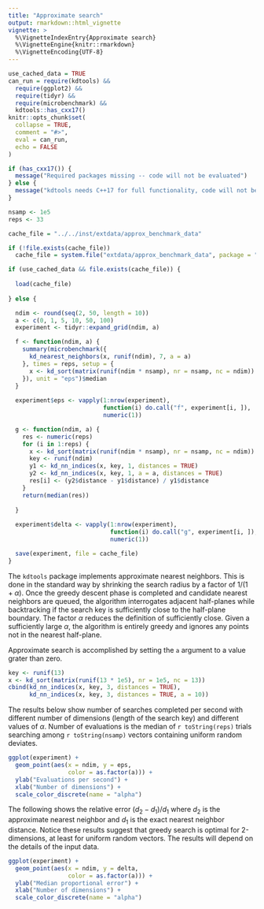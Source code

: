 ```yaml
---
title: "Approximate search"
output: rmarkdown::html_vignette
vignette: >
  %\VignetteIndexEntry{Approximate search}
  %\VignetteEngine{knitr::rmarkdown}
  %\VignetteEncoding{UTF-8}
---
```


```r
use_cached_data = TRUE
can_run = require(kdtools) &&
  require(ggplot2) &&
  require(tidyr) &&
  require(microbenchmark) &&
  kdtools::has_cxx17()
knitr::opts_chunk$set(
  collapse = TRUE,
  comment = "#>",
  eval = can_run,
  echo = FALSE
)
```

```r
if (has_cxx17()) {
  message("Required packages missing -- code will not be evaluated")
} else {
  message("kdtools needs C++17 for full functionality, code will not be evaluated")
}
```

```r
nsamp <- 1e5
reps <- 33
```

```r
cache_file = "../../inst/extdata/approx_benchmark_data"

if (!file.exists(cache_file))
  cache_file = system.file("extdata/approx_benchmark_data", package = "kdtools")

if (use_cached_data && file.exists(cache_file)) {
  
  load(cache_file)
  
} else {

  ndim <- round(seq(2, 50, length = 10))
  a <- c(0, 1, 5, 10, 50, 100)
  experiment <- tidyr::expand_grid(ndim, a)

  f <- function(ndim, a) {
    summary(microbenchmark({
      kd_nearest_neighbors(x, runif(ndim), 7, a = a)
    }, times = reps, setup = {
      x <- kd_sort(matrix(runif(ndim * nsamp), nr = nsamp, nc = ndim))
    }), unit = "eps")$median
  }
  
  experiment$eps <- vapply(1:nrow(experiment),
                           function(i) do.call("f", experiment[i, ]),
                           numeric(1))

  g <- function(ndim, a) {
    res <- numeric(reps)
    for (i in 1:reps) {
      x <- kd_sort(matrix(runif(ndim * nsamp), nr = nsamp, nc = ndim))
      key <- runif(ndim)
      y1 <- kd_nn_indices(x, key, 1, distances = TRUE)
      y2 <- kd_nn_indices(x, key, 1, a = a, distances = TRUE)
      res[i] <- (y2$distance - y1$distance) / y1$distance
    }
    return(median(res))
  
  }  
  
  experiment$delta <- vapply(1:nrow(experiment),
                             function(i) do.call("g", experiment[i, ]),
                             numeric(1))

  save(experiment, file = cache_file)
}
```

The `kdtools` package implements approximate nearest neighbors. This is done in the standard way by shrinking the search radius by a factor of $1 / (1 + \alpha)$. Once the greedy descent phase is completed and candidate nearest neighbors are queued, the algorithm interrogates adjacent half-planes while backtracking if the search key is sufficiently close to the half-plane boundary. The factor $\alpha$ reduces the definition of sufficiently close. Given a sufficiently large $\alpha$, the algorithm is entirely greedy and ignores any points not in the nearest half-plane.

Approximate search is accomplished by setting the `a` argument to a value grater than zero.

```r
key <- runif(13)
x <- kd_sort(matrix(runif(13 * 1e5), nr = 1e5, nc = 13))
cbind(kd_nn_indices(x, key, 3, distances = TRUE),
      kd_nn_indices(x, key, 3, distances = TRUE, a = 10))
```

The results below show number of searches completed per second with different number of dimensions (length of the search key) and different values of $\alpha$. Number of evaluations is the median of `r toString(reps)` trials searching among `r toString(nsamp)` vectors containing uniform random deviates. 

```r
ggplot(experiment) +
  geom_point(aes(x = ndim, y = eps,
                 color = as.factor(a))) +
  ylab("Evaluations per second") +
  xlab("Number of dimensions") +
  scale_color_discrete(name = "alpha")
```

The following shows the relative error $(d_2 - d_1) / d_1$ where $d_2$ is the approximate nearest neighbor and $d_1$ is the exact nearest neighbor distance. Notice these results suggest that greedy search is optimal for 2-dimensions, at least for uniform random vectors. The results will depend on the details of the input data.

```r
ggplot(experiment) +
  geom_point(aes(x = ndim, y = delta,
                 color = as.factor(a))) +
  ylab("Median proportional error") +
  xlab("Number of dimensions") +
  scale_color_discrete(name = "alpha")
```

